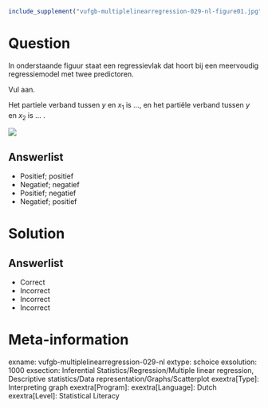 ```r
include_supplement("vufgb-multiplelinearregression-029-nl-figure01.jpg", recursive = TRUE)
```

Question
========

In onderstaande figuur staat een regressievlak dat hoort bij een meervoudig regressiemodel met twee predictoren. 

Vul aan. 

Het partiele verband tussen *y* en $x_{1}$ is ..., en het partiële verband tussen *y* en $x_{2}$ is ... .

![](vufgb-multiplelinearregression-029-nl-figure01.jpg)
  
Answerlist
----------
* Positief; positief
* Negatief; negatief
* Positief; negatief
* Negatief; positief

Solution
========

Answerlist
----------
* Correct
* Incorrect
* Incorrect
* Incorrect

Meta-information
================
exname: vufgb-multiplelinearregression-029-nl
extype: schoice
exsolution: 1000
exsection: Inferential Statistics/Regression/Multiple linear regression, Descriptive statistics/Data representation/Graphs/Scatterplot
exextra[Type]: Interpreting graph
exextra[Program]: 
exextra[Language]: Dutch
exextra[Level]: Statistical Literacy
